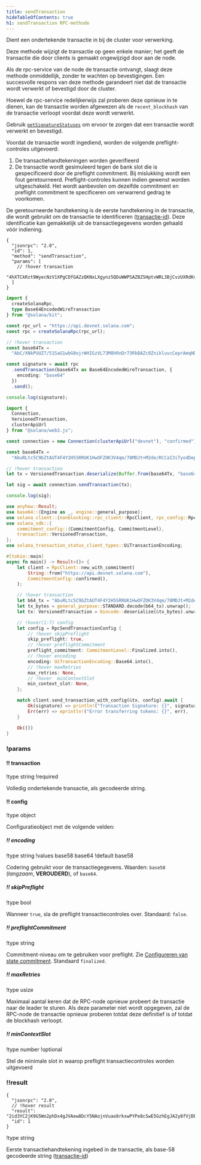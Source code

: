```yaml
---
title: sendTransaction
hideTableOfContents: true
h1: sendTransaction RPC-methode
---
```


Dient een ondertekende transactie in bij de cluster voor verwerking.

Deze methode wijzigt de transactie op geen enkele manier; het geeft de
transactie die door clients is gemaakt ongewijzigd door aan de node.

Als de rpc-service van de node de transactie ontvangt, slaagt deze methode
onmiddellijk, zonder te wachten op bevestigingen. Een succesvolle respons van
deze methode garandeert niet dat de transactie wordt verwerkt of bevestigd door
de cluster.

Hoewel de rpc-service redelijkerwijs zal proberen deze opnieuw in te dienen, kan
de transactie worden afgewezen als de `recent_blockhash` van de transactie
verloopt voordat deze wordt verwerkt.

Gebruik [`getSignatureStatuses`](/docs/rpc/http/getsignaturestatuses) om ervoor
te zorgen dat een transactie wordt verwerkt en bevestigd.

Voordat de transactie wordt ingediend, worden de volgende preflight-controles
uitgevoerd:

1. De transactiehandtekeningen worden geverifieerd
2. De transactie wordt gesimuleerd tegen de bank slot die is gespecificeerd door
   de preflight commitment. Bij mislukking wordt een fout geretourneerd.
   Preflight-controles kunnen indien gewenst worden uitgeschakeld. Het wordt
   aanbevolen om dezelfde commitment en preflight commitment te specificeren om
   verwarrend gedrag te voorkomen.

De geretourneerde handtekening is de eerste handtekening in de transactie, die
wordt gebruikt om de transactie te identificeren
([transactie-id](/docs/references/terminology#transaction-id)). Deze
identificatie kan gemakkelijk uit de transactiegegevens worden gehaald vóór
indiening.

<APIMethod>

```jsonc !!request curl
{
  "jsonrpc": "2.0",
  "id": 1,
  "method": "sendTransaction",
  "params": [
    // !hover transaction
    "4hXTCkRzt9WyecNzV1XPgCDfGAZzQKNxLXgynz5QDuWWPSAZBZSHptvWRL3BjCvzUXRdKvHL2b7yGrRQcWyaqsaBCncVG7BFggS8w9snUts67BSh3EqKpXLUm5UMHfD7ZBe9GhARjbNQMLJ1QD3Spr6oMTBU6EhdB4RD8CP2xUxr2u3d6fos36PD98XS6oX8TQjLpsMwncs5DAMiD4nNnR8NBfyghGCWvCVifVwvA8B8TJxE1aiyiv2L429BCWfyzAme5sZW8rDb14NeCQHhZbtNqfXhcp2tAnaAT"
  ]
}
```

```ts !!request title="Kit"
import {
  createSolanaRpc,
  type Base64EncodedWireTransaction
} from "@solana/kit";

const rpc_url = "https://api.devnet.solana.com";
const rpc = createSolanaRpc(rpc_url);

// !hover transaction
const base64Tx =
  "AbC/XNkPUUZ7/51SaG1wbG0ojrWHIGzVL73M8hRnDr73RkBAZc0ZnikluvcCeprAmqHDJrcPxPUbvEJMVBIiVQeAAQABAzfDSQC/GjcggrLsDpYz7jAlT+Gca846HqtFb8UQMM9cCWPIi4AX32PV8HrY7/1WgoRc3IATttceZsUMeQ1qx7UAAAAAAAAAAAAAAAAAAAAAAAAAAAAAAAAAAAAAAAAAAIgsVWEgMTiOYp63gTtuYGw+izfm6wKQdivpiXQBpNnYAQICAAEMAgAAAEBCDwAAAAAAAA==";

const signature = await rpc
  .sendTransaction(base64Tx as Base64EncodedWireTransaction, {
    encoding: "base64"
  })
  .send();

console.log(signature);
```

```ts !!request title="web3.js"
import {
  Connection,
  VersionedTransaction,
  clusterApiUrl
} from "@solana/web3.js";

const connection = new Connection(clusterApiUrl("devnet"), "confirmed");

const base64Tx =
  "AbuRLtc5C9bZtAUT4F4Y2H5SRRUK1HwOFZOK3V4qm/78MDJt+M2de/RCCaI3iTyodDepmrkUWbss0XRHS0lk5AOAAQABAzfDSQC/GjcggrLsDpYz7jAlT+Gca846HqtFb8UQMM9cCWPIi4AX32PV8HrY7/1WgoRc3IATttceZsUMeQ1qx7UAAAAAAAAAAAAAAAAAAAAAAAAAAAAAAAAAAAAAAAAAAD2dTRgcJmzcoGH1R3c2WqtHah2H19KvbC1p6BxLDqfoAQICAAEMAgAAAADKmjsAAAAAAA==";

// !hover transaction
let tx = VersionedTransaction.deserialize(Buffer.from(base64Tx, "base64"));

let sig = await connection.sendTransaction(tx);

console.log(sig);
```

```rs !!request title="Rust"
use anyhow::Result;
use base64::{Engine as _, engine::general_purpose};
use solana_client::{nonblocking::rpc_client::RpcClient, rpc_config::RpcSendTransactionConfig};
use solana_sdk::{
    commitment_config::{CommitmentConfig, CommitmentLevel},
    transaction::VersionedTransaction,
};
use solana_transaction_status_client_types::UiTransactionEncoding;

#[tokio::main]
async fn main() -> Result<()> {
    let client = RpcClient::new_with_commitment(
        String::from("https://api.devnet.solana.com"),
        CommitmentConfig::confirmed(),
    );

    // !hover transaction
    let b64_tx = "AbuRLtc5C9bZtAUT4F4Y2H5SRRUK1HwOFZOK3V4qm/78MDJt+M2de/RCCaI3iTyodDepmrkUWbss0XRHS0lk5AOAAQABAzfDSQC/GjcggrLsDpYz7jAlT+Gca846HqtFb8UQMM9cCWPIi4AX32PV8HrY7/1WgoRc3IATttceZsUMeQ1qx7UAAAAAAAAAAAAAAAAAAAAAAAAAAAAAAAAAAAAAAAAAAD2dTRgcJmzcoGH1R3c2WqtHah2H19KvbC1p6BxLDqfoAQICAAEMAgAAAADKmjsAAAAAAA==";
    let tx_bytes = general_purpose::STANDARD.decode(b64_tx).unwrap();
    let tx: VersionedTransaction = bincode::deserialize(&tx_bytes).unwrap();

    // !hover(1:7) config
    let config = RpcSendTransactionConfig {
        // !hover skipPreflight
        skip_preflight: true,
        // !hover preflightCommitment
        preflight_commitment: CommitmentLevel::Finalized.into(),
        // !hover encoding
        encoding: UiTransactionEncoding::Base64.into(),
        // !hover maxRetries
        max_retries: None,
        // !hover  minContextSlot
        min_context_slot: None,
    };

    match client.send_transaction_with_config(&tx, config).await {
        Ok(signature) => println!("Transaction Signature: {}", signature),
        Err(err) => eprintln!("Error transferring tokens: {}", err),
    }

    Ok(())
}
```

### !params

#### !! transaction

!type string
!required

Volledig ondertekende transactie, als gecodeerde string.

#### !! config

!type object

Configuratieobject met de volgende velden:

##### !! encoding

!type string
!values base58 base64
!default base58

Codering gebruikt voor de transactiegegevens. Waarden: `base58` (_langzaam_,
**VEROUDERD**), of `base64`.

##### !! skipPreflight

!type bool

Wanneer `true`, sla de preflight transactiecontroles over. Standaard: `false`.

##### !! preflightCommitment

!type string

Commitment-niveau om te gebruiken voor preflight. Zie
[Configureren van state commitment](/docs/rpc#configuring-state-commitment).
Standaard `finalized`.

##### !! maxRetries

!type usize

Maximaal aantal keren dat de RPC-node opnieuw probeert de transactie naar de
leader te sturen. Als deze parameter niet wordt opgegeven, zal de RPC-node de
transactie opnieuw proberen totdat deze definitief is of totdat de blockhash
verloopt.

##### !! minContextSlot

!type number
!optional

Stel de minimale slot in waarop preflight transactiecontroles worden uitgevoerd

### !!result

```jsonc !response
{
  "jsonrpc": "2.0",
  // !hover result
  "result": "2id3YC2jK9G5Wo2phDx4gJVAew8DcY5NAojnVuao8rkxwPYPe8cSwE5GzhEgJA2y8fVjDEo6iR6ykBvDxrTQrtpb",
  "id": 1
}
```

!type string

Eerste transactiehandtekening ingebed in de transactie, als base-58 gecodeerde
string ([transactie-id](/docs/references/terminology#transaction-id))

</APIMethod>
